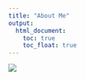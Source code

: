 ```yaml
---
title: "About Me"
output: 
  html_document:
    toc: true
    toc_float: true
---
```


![](images/cv.jpg)

